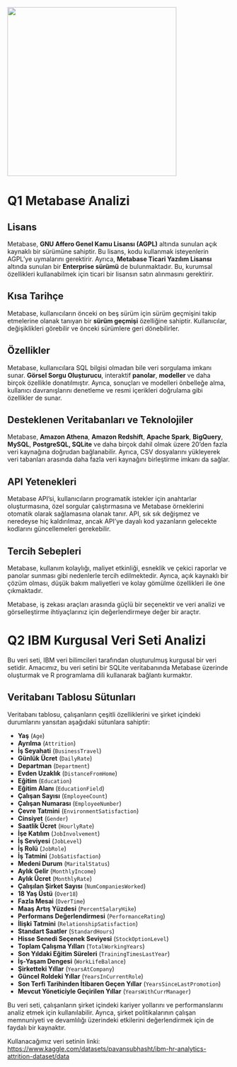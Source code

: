 ![](images/figtree.jpeg){width="382"}

# Q1 Metabase Analizi

## Lisans

Metabase, **GNU Affero Genel Kamu Lisansı (AGPL)** altında sunulan açık kaynaklı bir sürümüne sahiptir. Bu lisans, kodu kullanmak isteyenlerin AGPL'ye uymalarını gerektirir. Ayrıca, **Metabase Ticari Yazılım Lisansı** altında sunulan bir **Enterprise sürümü** de bulunmaktadır. Bu, kurumsal özellikleri kullanabilmek için ticari bir lisansın satın alınmasını gerektirir.

## Kısa Tarihçe

Metabase, kullanıcıların önceki on beş sürüm için sürüm geçmişini takip etmelerine olanak tanıyan bir **sürüm geçmişi** özelliğine sahiptir. Kullanıcılar, değişiklikleri görebilir ve önceki sürümlere geri dönebilirler.

## Özellikler

Metabase, kullanıcılara SQL bilgisi olmadan bile veri sorgulama imkanı sunar. **Görsel Sorgu Oluşturucu**, interaktif **panolar**, **modeller** ve daha birçok özellikle donatılmıştır. Ayrıca, sonuçları ve modelleri önbelleğe alma, kullanıcı davranışlarını denetleme ve resmi içerikleri doğrulama gibi özellikler de sunar.

## Desteklenen Veritabanları ve Teknolojiler

Metabase, **Amazon Athena**, **Amazon Redshift**, **Apache Spark**, **BigQuery**, **MySQL**, **PostgreSQL, SQLite** ve daha birçok dahil olmak üzere 20'den fazla veri kaynağına doğrudan bağlanabilir. Ayrıca, CSV dosyalarını yükleyerek veri tabanları arasında daha fazla veri kaynağını birleştirme imkanı da sağlar.

## API Yetenekleri

Metabase API'si, kullanıcıların programatik istekler için anahtarlar oluşturmasına, özel sorgular çalıştırmasına ve Metabase örneklerini otomatik olarak sağlamasına olanak tanır. API, sık sık değişmez ve neredeyse hiç kaldırılmaz, ancak API'ye dayalı kod yazanların gelecekte kodlarını güncellemeleri gerekebilir.

## Tercih Sebepleri

Metabase, kullanım kolaylığı, maliyet etkinliği, esneklik ve çekici raporlar ve panolar sunması gibi nedenlerle tercih edilmektedir. Ayrıca, açık kaynaklı bir çözüm olması, düşük bakım maliyetleri ve kolay gömülme özellikleri ile öne çıkmaktadır.

Metabase, iş zekası araçları arasında güçlü bir seçenektir ve veri analizi ve görselleştirme ihtiyaçlarınız için değerlendirmeye değer bir araçtır.

# Q2 IBM Kurgusal Veri Seti Analizi

Bu veri seti, IBM veri bilimcileri tarafından oluşturulmuş kurgusal bir veri setidir. Amacımız, bu veri setini bir SQLite veritabanında Metabase üzerinde oluşturmak ve R programlama dili kullanarak bağlantı kurmaktır.

## Veritabanı Tablosu Sütunları

Veritabanı tablosu, çalışanların çeşitli özelliklerini ve şirket içindeki durumlarını yansıtan aşağıdaki sütunlara sahiptir:

-   **Yaş** (`Age`)
-   **Ayrılma** (`Attrition`)
-   **İş Seyahati** (`BusinessTravel`)
-   **Günlük Ücret** (`DailyRate`)
-   **Departman** (`Department`)
-   **Evden Uzaklık** (`DistanceFromHome`)
-   **Eğitim** (`Education`)
-   **Eğitim Alanı** (`EducationField`)
-   **Çalışan Sayısı** (`EmployeeCount`)
-   **Çalışan Numarası** (`EmployeeNumber`)
-   **Çevre Tatmini** (`EnvironmentSatisfaction`)
-   **Cinsiyet** (`Gender`)
-   **Saatlik Ücret** (`HourlyRate`)
-   **İşe Katılım** (`JobInvolvement`)
-   **İş Seviyesi** (`JobLevel`)
-   **İş Rolü** (`JobRole`)
-   **İş Tatmini** (`JobSatisfaction`)
-   **Medeni Durum** (`MaritalStatus`)
-   **Aylık Gelir** (`MonthlyIncome`)
-   **Aylık Ücret** (`MonthlyRate`)
-   **Çalışılan Şirket Sayısı** (`NumCompaniesWorked`)
-   **18 Yaş Üstü** (`Over18`)
-   **Fazla Mesai** (`OverTime`)
-   **Maaş Artış Yüzdesi** (`PercentSalaryHike`)
-   **Performans Değerlendirmesi** (`PerformanceRating`)
-   **İlişki Tatmini** (`RelationshipSatisfaction`)
-   **Standart Saatler** (`StandardHours`)
-   **Hisse Senedi Seçenek Seviyesi** (`StockOptionLevel`)
-   **Toplam Çalışma Yılları** (`TotalWorkingYears`)
-   **Son Yıldaki Eğitim Süreleri** (`TrainingTimesLastYear`)
-   **İş-Yaşam Dengesi** (`WorkLifeBalance`)
-   **Şirketteki Yıllar** (`YearsAtCompany`)
-   **Güncel Roldeki Yıllar** (`YearsInCurrentRole`)
-   **Son Terfi Tarihinden İtibaren Geçen Yıllar** (`YearsSinceLastPromotion`)
-   **Mevcut Yöneticiyle Geçirilen Yıllar** (`YearsWithCurrManager`)

Bu veri seti, çalışanların şirket içindeki kariyer yollarını ve performanslarını analiz etmek için kullanılabilir. Ayrıca, şirket politikalarının çalışan memnuniyeti ve devamlılığı üzerindeki etkilerini değerlendirmek için de faydalı bir kaynaktır.

Kullanacağımız veri setinin linki: <https://www.kaggle.com/datasets/pavansubhasht/ibm-hr-analytics-attrition-dataset/data>
